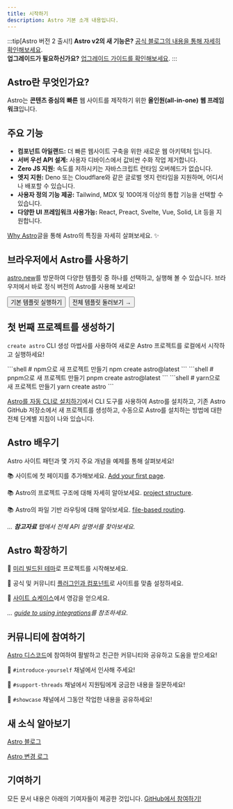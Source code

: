 ```yaml
---
title: 시작하기
description: Astro 기본 소개 내용입니다.
---
```


:::tip[Astro 버전 2 출시!]
**Astro v2의 새 기능은?** [공식 블로그의 내용을 통해 자세히 확인해보세요](https://astro.build/blog/astro-2/).  
**업그레이드가 필요하신가요?** [업그레이드 가이드를 확인해보세요](/ko/guides/upgrade-to/v2/).
:::

<h2>Astro란 무엇인가요?</h2>

Astro는 **콘텐츠 중심의** **빠른** 웹 사이트를 제작하기 위한 **올인원(all-in-one)** **웹 프레임워크**입니다. 

## 주요 기능

- **컴포넌트 아일랜드:** 더 빠른 웹사이트 구축을 위한 새로운 웹 아키텍처 입니다.
- **서버 우선 API 설계:** 사용자 디바이스에서 값비싼 수화 작업 제거합니다.
- **Zero JS 지원:** 속도를 저하시키는 자바스크립트 런타임 오버헤드가 없습니다.
- **엣지 지원:** Deno 또는 Cloudflare와 같은 글로벌 엣지 런타임을 지원하며, 어디서나 배포할 수 있습니다.
- **사용자 정의 기능 제공:** Tailwind, MDX 및 100여개 이상의 통합 기능을 선택할 수 있습니다.
- **다양한 UI 프레임워크 사용가능:** React, Preact, Svelte, Vue, Solid, Lit 등을 지원합니다.

[Why Astro](/ko/concepts/why-astro/)글을 통해 Astro의 특징을 자세히 살펴보세요. ✨

## 브라우저에서 Astro를 사용하기

[astro.new](https://astro.new/)를 방문하여 다양한 템플릿 중 하나를 선택하고, 실행해 볼 수 있습니다. 브라우저에서 바로 정식 버전의 Astro를 사용해 보세요!

<div style="display: flex; flex-wrap: wrap; gap: 0.5rem;">
  <Button href="https://astro.new/basics?on=stackblitz">기본 템플릿 실행하기</Button>
  <Button variant="outline" href="https://astro.new/">전체 템플릿 둘러보기 →</Button>
</div>

## 첫 번째 프로젝트를 생성하기

`create astro` CLI 생성 마법사를 사용하여 새로운 Astro 프로젝트를 로컬에서 시작하고 실행하세요!

<PackageManagerTabs>
  <Fragment slot="npm">
  ```shell
  # npm으로 새 프로젝트 만들기
  npm create astro@latest
  ```
  </Fragment>
  <Fragment slot="pnpm">
  ```shell
  # pnpm으로 새 프로젝트 만들기
  pnpm create astro@latest
  ```
  </Fragment>
  <Fragment slot="yarn">
  ```shell
  # yarn으로 새 프로젝트 만들기
  yarn create astro
  ```
  </Fragment>
</PackageManagerTabs>

[Astro를 자동 CLI로 설치하기](/ko/install/auto/)에서 CLI 도구를 사용하여 Astro를 설치하고, 기존 Astro GitHub 저장소에서 새 프로젝트를 생성하고, 수동으로 Astro를 설치하는 방법에 대한 전체 단계별 지침이 나와 있습니다.

## Astro 배우기

Astro 사이트 패턴과 몇 가지 주요 개념을 예제를 통해 살펴보세요!

📚 사이트에 첫 페이지를 추가해보세요. [Add your first page](/ko/core-concepts/astro-pages/).

📚 Astro의 프로젝트 구조에 대해 자세히 알아보세요. [project structure](/ko/core-concepts/project-structure/).

📚 Astro의 파일 기반 라우팅에 대해 알아보세요. [file-based routing](/ko/core-concepts/routing/).

*... **참고자료** 탭에서 전체 API 설명서를 찾아보세요.*

## Astro 확장하기

🧰 [미리 빌드된 테마](https://astro.build/themes/)로 프로젝트를 시작해보세요.

🧰 공식 및 커뮤니티 [플러그인과 컴포넌트](https://astro.build/integrations/)로 사이트를 맞춤 설정하세요.

🧰 [사이트 쇼케이스](https://astro.build/showcase/)에서 영감을 얻으세요.

*... [guide to using integrations](/ko/guides/integrations-guide/)를 참조하세요*.

## 커뮤니티에 참여하기

[Astro 디스코드](https://astro.build/chat/)에 참여하여 활발하고 친근한 커뮤니티와 공유하고 도움을 받으세요!

💬 `#introduce-yourself` 채널에서 인사해 주세요!

💬 `#support-threads` 채널에서 지원팀에게 궁금한 내용을 질문하세요!

💬 `#showcase` 채널에서 그동안 작업한 내용을 공유하세요!

## 새 소식 알아보기

[Astro 블로그](https://astro.build/blog/)

[Astro 변경 로그](https://github.com/withastro/astro/blob/main/packages/astro/CHANGELOG.md)

## 기여하기

모든 문서 내용은 아래의 기여자들이 제공한 것입니다. [GitHub에서 참여하기!](https://github.com/withastro/docs)

<ContributorList githubRepo="withastro/docs" />
